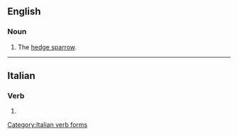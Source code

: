 ==English==

===Noun===
{{en-noun}}

# {{context|UK|dialect|lang=en}} The [[hedge sparrow]].

{{Webster 1913}}

----

==Italian==

===Verb===
{{head|it|verb form}}

# {{conjugation of|sparere||3|s|phis|lang=it}}

[[Category:Italian verb forms]]